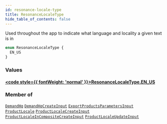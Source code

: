 ```yaml
---
id: resonance-locale-type
title: ResonanceLocaleType
hide_table_of_contents: false
---
```








Used throughout the app to indicate what language and locality a given text is in

```graphql
enum ResonanceLocaleType {
  EN_US
}
```


### Values

#### [<code style={{ fontWeight: 'normal' }}>ResonanceLocaleType.<b>EN_US</b></code>](#) 
> 
> 



### Member of

[`DemandHq`](/demand/api/graphql-admin/reference/objects/demand-hq)  <Badge class="secondary" text="object"/><Bullet />[`DemandHqCreateInput`](/demand/api/graphql-admin/reference/inputs/demand-hq-create-input)  <Badge class="secondary" text="input"/><Bullet />[`ExportProductsParametersInput`](/demand/api/graphql-admin/reference/inputs/export-products-parameters-input)  <Badge class="secondary" text="input"/><Bullet />[`ProductLocale`](/demand/api/graphql-admin/reference/objects/product-locale)  <Badge class="secondary" text="object"/><Bullet />[`ProductLocaleCreateInput`](/demand/api/graphql-admin/reference/inputs/product-locale-create-input)  <Badge class="secondary" text="input"/><Bullet />[`ProductLocaleInCompositeCreateInput`](/demand/api/graphql-admin/reference/inputs/product-locale-in-composite-create-input)  <Badge class="secondary" text="input"/><Bullet />[`ProductLocaleUpdateInput`](/demand/api/graphql-admin/reference/inputs/product-locale-update-input)  <Badge class="secondary" text="input"/>



